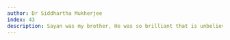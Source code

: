 ```yaml
---
author: Dr Siddhartha Mukherjee
index: 43
description: Sayan was my brother, He was so brilliant that is unbelievable in every step , early age he was attached various esteemed University, His father also a great scientist Jet propulsion concern, pray for God his soul rest in peace.
---
```

